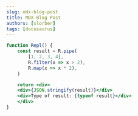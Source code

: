 ```yaml
---
slug: mdx-blog-post
title: MDX Blog Post
authors: [slorber]
tags: [docusaurus]
---
```


```jsx live
function Repl() {
	const result = R.pipe(
		[1, 2, 3, 4],
		R.filter(x => x > 2),
		R.map(x => x * 2),
	)

	return <div>
	<div>{JSON.stringify(result)}</div>
	<div>Type of result: {typeof result}</div>
	</div>
}
```